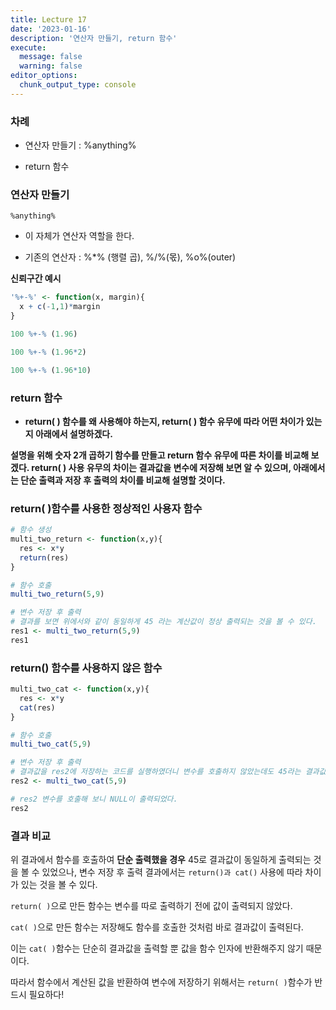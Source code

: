 ```yaml
---
title: Lecture 17
date: '2023-01-16'
description: '연산자 만들기, return 함수'
execute: 
  message: false
  warning: false
editor_options: 
  chunk_output_type: console
---
```


### 차례

-   연산자 만들기 : %anything%

-   return 함수

### 연산자 만들기

`%anything%`

-   이 자체가 연산자 역할을 한다.

-   기존의 연산자 : %\*% (행렬 곱), %/%(몫), %o%(outer)

**신뢰구간 예시**

```r
'%+-%' <- function(x, margin){
  x + c(-1,1)*margin
}

100 %+-% (1.96)

100 %+-% (1.96*2)

100 %+-% (1.96*10)
```

### return 함수

-   **return( ) 함수를 왜 사용해야 하는지, return( ) 함수 유무에 따라 어떤 차이가 있는지 아래에서 설명하겠다.**

**설명을 위해 숫자 2개 곱하기 함수를 만들고 return 함수 유무에 따른 차이를 비교해 보겠다. return( ) 사용 유무의 차이는 결과값을 변수에 저장해 보면 알 수 있으며, 아래에서는 단순 출력과 저장 후 출력의 차이를 비교해 설명할 것이다.**

### return( )함수를 사용한 정상적인 사용자 함수

```r
# 함수 생성 
multi_two_return <- function(x,y){
  res <- x*y
  return(res)
}

# 함수 호출 
multi_two_return(5,9)

# 변수 저장 후 출력
# 결과를 보면 위에서와 같이 동일하게 45 라는 계산값이 정상 출력되는 것을 볼 수 있다. 
res1 <- multi_two_return(5,9)
res1
```

### return() 함수를 사용하지 않은 함수

```r
multi_two_cat <- function(x,y){
  res <- x*y
  cat(res)
}

# 함수 호출
multi_two_cat(5,9)

# 변수 저장 후 출력
# 결과값을 res2에 저장하는 코드를 실행하였더니 변수를 호출하지 않았는데도 45라는 결과값이 출력되는 것을 볼 수 있다.
res2 <- multi_two_cat(5,9)

# res2 변수를 호출해 보니 NULL이 출력되었다. 
res2
```

### 결과 비교

위 결과에서 함수를 호출하여 **단순 출력했을 경우** 45로 결과값이 동일하게 출력되는 것을 볼 수 있었으나, 변수 저장 후 출력 결과에서는 `return()과 cat()` 사용에 따라 차이가 있는 것을 볼 수 있다.

`return( )`으로 만든 함수는 변수를 따로 출력하기 전에 값이 출력되지 않았다.

`cat( )`으로 만든 함수는 저장해도 함수를 호출한 것처럼 바로 결과값이 출력된다.

이는 `cat( )`함수는 단순히 결과값을 출력할 뿐 값을 함수 인자에 반환해주지 않기 때문이다.

따라서 함수에서 계산된 값을 반환하여 변수에 저장하기 위해서는 `return( )`함수가 반드시 필요하다!
